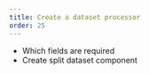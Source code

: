 ```yaml
---
title: Create a dataset processor
order: 25
---
```


* Which fields are required
* Create split dataset component